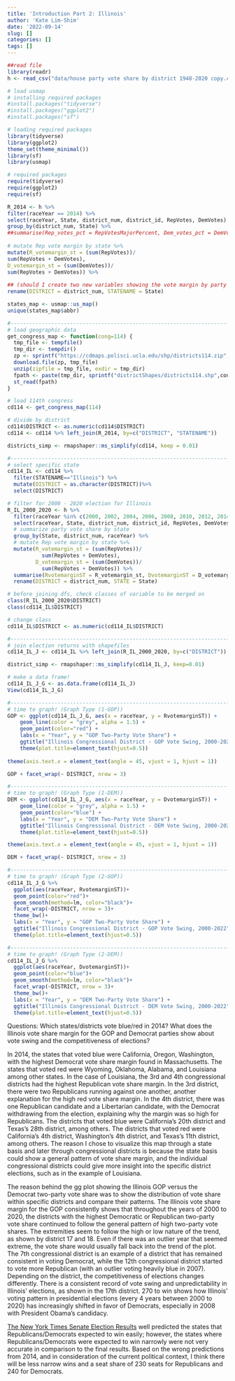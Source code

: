 ```yaml
---
title: 'Introduction Part 2: Illinois'
author: 'Kate Lim-Shim'
date: '2022-09-14'
slug: []
categories: []
tags: []
---
```

```r
##read file
library(readr)
h <- read_csv("data/house party vote share by district 1948-2020 copy.csv")

# load usmap
# installing required packages
#install.packages("tidyverse")
#install.packages("ggplot2")
#install.packages("sf")

# loading required packages
library(tidyverse)
library(ggplot2)
theme_set(theme_minimal())
library(sf)
library(usmap)

# required packages
require(tidyverse)
require(ggplot2)
require(sf)
```


```r
R_2014 <- h %>%
filter(raceYear == 2014) %>%
select(raceYear, State, district_num, district_id, RepVotes, DemVotes) %>%
group_by(district_num, State) %>%
##summarise(Rep_votes_pct = RepVotesMajorPercent, Dem_votes_pct = DemVotesMajorPercent) %>% 
  
# mutate Rep vote margin by state %>%
mutate(R_votemargin_st = (sum(RepVotes))/
sum(RepVotes + DemVotes),
D_votemargin_st = (sum(DemVotes))/
sum(RepVotes + DemVotes)) %>%
  
## (should I create two new variables showing the vote margin by party and summarize by them??) ##
rename(DISTRICT = district_num, STATENAME = State)

states_map <- usmap::us_map()
unique(states_map$abbr)
```

```r
#----------------------------------------------------------------------
# load geographic data
get_congress_map <- function(cong=114) {
  tmp_file <- tempfile()
  tmp_dir <- tempdir()
  zp <- sprintf("https://cdmaps.polisci.ucla.edu/shp/districts114.zip",cong)
  download.file(zp, tmp_file)
  unzip(zipfile = tmp_file, exdir = tmp_dir)
  fpath <- paste(tmp_dir, sprintf("districtShapes/districts114.shp",cong), sep = "/")
  st_read(fpath)
}

# load 114th congress
cd114 <- get_congress_map(114)

# divide by district
cd114$DISTRICT <- as.numeric(cd114$DISTRICT)
cd114 <- cd114 %>% left_join(R_2014, by=c("DISTRICT", "STATENAME"))

districts_simp <- rmapshaper::ms_simplify(cd114, keep = 0.01)
```

```r
#----------------------------------------------------------------------
# select specific state
cd114_IL <- cd114 %>%
  filter(STATENAME=="Illinois") %>%
  mutate(DISTRICT = as.character(DISTRICT))%>%
  select(DISTRICT)
```

```r
# filter for 2000 - 2020 election for Illinois
R_IL_2000_2020 <- h %>%
  filter(raceYear %in% c(2000, 2002, 2004, 2006, 2008, 2010, 2012, 2014, 2016, 2018, 2020), State == "Illinois") %>%
  select(raceYear, State, district_num, district_id, RepVotes, DemVotes) %>%
  # summarize party vote share by state
  group_by(State, district_num, raceYear) %>%
  # mutate Rep vote margin by state %>%
  mutate(R_votemargin_st = (sum(RepVotes))/
           sum(RepVotes + DemVotes),
         D_votemargin_st = (sum(DemVotes))/
           sum(RepVotes + DemVotes)) %>%
  summarise(RvotemarginST = R_votemargin_st, DvotemarginST = D_votemargin_st) %>%
  rename(DISTRICT = district_num, STATE = State)

# before joining dfs, check classes of variable to be merged on
class(R_IL_2000_2020$DISTRICT)
class(cd114_IL$DISTRICT)

# change class
cd114_IL$DISTRICT <- as.numeric(cd114_IL$DISTRICT)
```

```r
#----------------------------------------------------------------------
# join election returns with shapefiles
cd114_IL_J <- cd114_IL %>% left_join(R_IL_2000_2020, by=c("DISTRICT"))

district_simp <- rmapshaper::ms_simplify(cd114_IL_J, keep=0.01)

# make a data frame!
cd114_IL_J_G <- as.data.frame(cd114_IL_J)
View(cd114_IL_J_G)
```

```r
#-------------------------------------------------------------------------------
# time to graph! (Graph Type (1-GOP))
GOP <- ggplot(cd114_IL_J_G, aes(x = raceYear, y = RvotemarginST)) +
    geom_line(color = "grey", alpha = 1.5) + 
    geom_point(color="red") +
    labs(x = "Year", y = "GOP Two-Party Vote Share") + 
    ggtitle("Illinois Congressional District - GOP Vote Swing, 2000-2022") +
    theme(plot.title=element_text(hjust=0.5))
  
theme(axis.text.x = element_text(angle = 45, vjust = 1, hjust = 1))

GOP + facet_wrap(~ DISTRICT, nrow = 3)
```

```r
#-------------------------------------------------------------------------------
# time to graph! (Graph Type (1-DEM))
DEM <- ggplot(cd114_IL_J_G, aes(x = raceYear, y = DvotemarginST)) +
    geom_line(color = "grey", alpha = 1.5) + 
    geom_point(color="blue") +
    labs(x = "Year", y = "DEM Two-Party Vote Share") + 
    ggtitle("Illinois Congressional District - DEM Vote Swing, 2000-2022") +
    theme(plot.title=element_text(hjust=0.5))

theme(axis.text.x = element_text(angle = 45, vjust = 1, hjust = 1))

DEM + facet_wrap(~ DISTRICT, nrow = 3)
```

```r
#----------------------------------------------------------------------
# time to graph! (Graph Type (2-GOP))
cd114_IL_J_G %>%
  ggplot(aes(raceYear, RvotemarginST))+
  geom_point(color="red")+
  geom_smooth(method=lm, color="black")+
  facet_wrap(~DISTRICT, nrow = 3)+
  theme_bw()+
  labs(x = "Year", y = "GOP Two-Party Vote Share") + 
  ggtitle("Illinois Congressional District - GOP Vote Swing, 2000-2022") +
  theme(plot.title=element_text(hjust=0.5))
```

```r
#----------------------------------------------------------------------
# time to graph! (Graph Type (2-DEM))
cd114_IL_J_G %>%
  ggplot(aes(raceYear, DvotemarginST))+
  geom_point(color="blue")+
  geom_smooth(method=lm, color="black")+
  facet_wrap(~DISTRICT, nrow = 3)+
  theme_bw()+
  labs(x = "Year", y = "DEM Two-Party Vote Share") + 
  ggtitle("Illinois Congressional District - DEM Vote Swing, 2000-2022") +
  theme(plot.title=element_text(hjust=0.5))
```

Questions: Which states/districts vote blue/red in 2014? What does the Illinois vote share margin for the GOP and Democrat parties show about vote swing and the competitiveness of elections? 

In 2014, the states that voted blue were California, Oregon, Washington, with the highest Democrat vote share margin found in Massachusetts. The states that voted red were Wyoming, Oklahoma, Alabama, and Louisiana among other states. In the case of Louisiana, the 3rd and 4th congressional districts had the highest Republican vote share margin. In the 3rd district, there were two Republicans running against one another, another explanation for the high red vote share margin. In the 4th district, there was one Republican candidate and a Libertarian candidate, with the Democrat withdrawing from the election, explaining why the margin was so high for Republicans. The districts that voted blue were California’s 20th district and Texas’s 28th district, among others. The districts that voted red were California’s 4th district, Washington’s 4th district, and Texas’s 11th district, among others. The reason I chose to visualize this map through a state basis and later through congressional districts is because the state basis could show a general pattern of vote share margin, and the individual congressional districts could give more insight into the specific district elections, such as in the example of Louisiana. 

The reason behind the gg plot showing the Illinois GOP versus the Democrat two-party vote share was to show the distribution of vote share within specific districts and compare their patterns. The Illinois vote share margin for the GOP consistently shows that throughout the years of 2000 to 2020, the districts with the highest Democratic or Republican two-party vote share continued to follow the general pattern of high two-party vote shares. The extremities seem to follow the high or low nature of the trend, as shown by district 17 and 18. Even if there was an outlier year that seemed extreme, the vote share would usually fall back into the trend of the plot. The 7th congressional district is an example of a district that has remained consistent in voting Democrat, while the 12th congressional district started to vote more Republican (with an outlier voting heavily blue in 2007). Depending on the district, the competitiveness of elections changes differently. There is a consistent record of vote swing and unpredictability in Illinois’ elections, as shown in the 17th district. 270 to win shows how Illinois’ voting pattern in presidential elections (every 4 years between 2000 to 2020) has increasingly shifted in favor of Democrats, especially in 2008 with President Obama’s candidacy. 

[The New York Times Senate Election Results](https://www.nytimes.com/elections/2014/results/senate) well predicted the states that Republicans/Democrats expected to win easily; however, the states where Republicans/Democrats were expected to win narrowly were not very accurate in comparison to the final results. Based on the wrong predictions from 2014, and in consideration of the current political context, I think there will be less narrow wins and a seat share of 230 seats for Republicans and 240 for Democrats. 